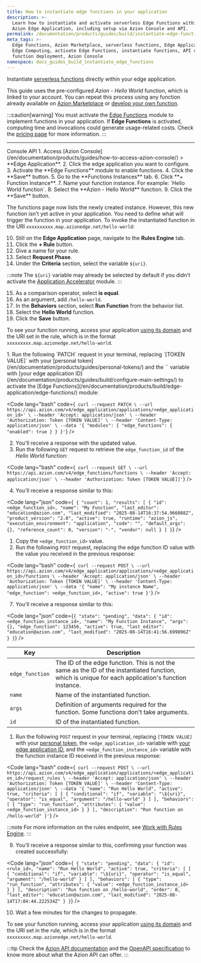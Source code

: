 ```yaml
---
title: How to instantiate edge functions in your application
description: >-
  Learn how to instantiate and activate serverless Edge Functions within your
  Azion Edge Application, including setup via Azion Console and API.
permalink: /documentation/products/guides/build/instantiate-edge-functions/
meta_tags: >-
  Edge Functions, Azion Marketplace, serverless functions, Edge Application,
  Edge Computing, activate Edge Functions, instantiate functions, API requests,
  function deployment, Azion Console
namespace: docs_guides_build_instantiate_edge_functions
---
```




Instantiate [serverless functions](/en/documentation/products/build/edge-application/edge-functions-instances/) directly within your edge application.

This guide uses the pre-configured *Azion - Hello World* function, which is linked to your account. You can repeat this process using any function already available on [Azion Marketplace](/en/documentation/products/marketplace/) or [develop your own function](/en/documentation/products/guides/edge-functions/api-builder/).

:::caution[warning]
You must activate the [Edge Functions](/en/documentation/products/build/edge-application/edge-functions/) module to implement functions in your application. If **Edge Functions** is activated, computing time and invocations could generate usage-related costs. Check the [pricing page](/en/documentation/products/pricing/) for more information.
:::

---

<Tabs client:visible>
    <Fragment slot="tab.console">Console</Fragment>
    <Fragment slot="tab.api">API</Fragment>

<Fragment slot="panel.console">
1. Access [Azion Console](/en/documentation/products/guides/how-to-access-azion-console/) > **Edge Application**.
2. Click the edge application you want to configure. 
3. Activate the **Edge Functions** module to enable functions.
4. Click the **Save** button.
5. Go to the **Functions Instances** tab.
6. Click **+ Function Instance**.
7. Name your function instance. For example: `Hello World function`.
8. Select the **Azion - Hello World** function.
9. Click the **Save** button.

The functions page now lists the newly created instance. However, this new function isn't yet active in your application. You need to define what will trigger the function in your application. To invoke the instantiated function in the URI `xxxxxxxxxx.map.azionedge.net/hello-world`:

10. Still on the **Edge Application** page, navigate to the **Rules Engine** tab.
11. Click the **+ Rule** button.
12. Give a name for your rule.
13. Select **Request Phase**.
14. Under the **Criteria** section, select the variable `${uri}`.

:::note
The `${uri}` variable may already be selected by default if you didn't activate the [Application Accelerator](/en/documentation/products/build/edge-application/application-accelerator/) module.
:::

15. As a comparison operator, select **is equal**.
16. As an argument, add `/hello-world`.
17. In the **Behaviors** section, select **Run Function** from the behavior list.
18. Select the **Hello World** function.
19. Click the **Save** button.

To see your function running, access your application [using its domain](/en/documentation/products/guides/configure-a-domain/) and the URI set in the rule, which is in the format `xxxxxxxxx.map.azionedge.net/hello-world`.
</Fragment>

<Fragment slot="panel.api">
1. Run the following `PATCH` request in your terminal, replacing `[TOKEN VALUE]` with your [personal token](/en/documentation/products/guides/personal-tokens/) and the `<edge_application_id>` variable with [your edge application ID](/en/documentation/products/guides/build/configure-main-settings/) to activate the [Edge Functions](/en/documentation/products/build/edge-application/edge-functions/) module:


<Code lang="bash" code={` 
curl --request PATCH \
  --url https://api.azion.com/v4/edge_application/applications/<edge_application_id>' \
  --header 'Accept: application/json' \
  --header 'Authorization: Token [TOKEN VALUE]' \
  --header 'Content-Type: application/json' \
  --data '{
  "modules": {
    "edge_functions": {
      "enabled": true
    }
  }
}'
`} />


2. You'll receive a response with the updated value.
3. Run the following `GET` request to retrieve the `edge_function_id` of the *Hello World* function:

<Code lang="bash" code={` 
curl --request GET \
  --url https://api.azion.com/v4/edge_functions/functions \
  --header 'Accept: application/json' \
  --header 'Authorization: Token [TOKEN VALUE]]'
`} />


4. You'll receive a response similar to this:

<Code lang="json" code={` 
{
  "count": 1,
  "results": [
    {
      "id": <edge_function_id>,
      "name": "My Function",
      "last_editor": "education@azion.com",
      "last_modified": "2025-08-14T16:37:54.966088Z",
      "product_version": "2.0",
      "active": true,
      "runtime": "azion_js",
      "execution_environment": "application",
      "code": "",
      "default_args": {},
      "reference_count": 0,
      "version": "-",
      "vendor": null
    }
  ]
}
`} />

1. Copy the `<edge_function_id>` value.
2. Run the following `POST` request, replacing the edge function ID value with the value you received in the previous response:

<Code lang="bash" code={` 
curl --request POST \
  --url https://api.azion.com/v4/edge_application/applications/<edge_application_id>/functions \
  --header 'Accept: application/json' \
  --header 'Authorization: Token [TOKEN VALUE]' \
  --header 'Content-Type: application/json' \
  --data '{
  "name": "My instance Name",
  "edge_function": <edge_function_id>,
  "active": true
}'
`} />

7. You'll receive a response similar to this:

<Code lang="json" code={`{
  "state": "pending",
  "data": {
    "id": <edge_function_instance_id>,
    "name": "My Function Instance",
    "args": {},
    "edge_function": 123456,
    "active": true,
    "last_editor": "education@azion.com",
    "last_modified": "2025-08-14T16:41:56.699896Z"
  }
}`} />


  | Key | Description |
  | --- | --- |
  | `edge_function` | The ID of the edge function. This is not the same as the ID of the instantiated function, which is unique for each application's function instance. |
  | `name` | Name of the instantiated function. |
  | `args` | Definition of arguments required for the function. Some functions don't take arguments. |
  | `id` | ID of the instantiated function. |
  
1. Run the following `POST` request in your terminal, replacing `[TOKEN VALUE]` with your [personal token](/en/documentation/products/guides/personal-tokens/), the `<edge_application_id>` variable with [your edge application ID](/en/documentation/products/guides/build/configure-main-settings/), and the `<edge_function_instance_id>` variable with the function instance ID received in the previous response:

<Code lang="bash" code={` 
curl --request POST \
  --url https://api.azion.com/v4/edge_application/applications/<edge_application_id>/request_rules \
  --header 'Accept: application/json' \
  --header 'Authorization: Token [TOKEN VALUE]' \
  --header 'Content-Type: application/json' \
  --data '{
  "name": "Run Hello World",
  "active": true,
  "criteria": [
    [
      {
        "conditional": "if",
        "variable": "\${uri}",
        "operator": "is_equal",
        "argument": "/hello-world"
      }
    ]
  ],
  "behaviors": [
    {
      "type": "run_function",
      "attributes": { "value": <edge_function_instance_id> }
    }
  ],
  "description": "Run function on /hello-world"
}'
`} />



:::note
For more information on the rules endpoint, see [Work with Rules Engine](/en/documentation/products/guides/build/work-with-rules-engine/).
:::

9. You'll receive a response similar to this, confirming your function was created successfully:

<Code lang="json" code={` 
{
  "state": "pending",
  "data": {
    "id": <rule_id>,
    "name": "Run Hello World",
    "active": true,
    "criteria": [
      [
        {
          "conditional": "if",
          "variable": "\${uri}",
          "operator": "is_equal",
          "argument": "/hello-world"
        }
      ]
    ],
    "behaviors": [
      {
        "type": "run_function",
        "attributes": {
          "value": <edge_function_instance_id> 
        }
      }
    ],
    "description": "Run function on /hello-world",
    "order": 0,
    "last_editor": "education@azion.com",
    "last_modified": "2025-08-14T17:04:44.222534Z"
  }
}
`} />


10. Wait a few minutes for the changes to propagate.

To see your function running, access your application [using its domain](/en/documentation/products/guides/configure-a-domain/) and the URI set in the rule, which is in the format `xxxxxxxxx.map.azionedge.net/hello-world`.

:::tip
Check the [Azion API documentation](https://api.azion.com/) and the [OpenAPI specification](https://github.com/aziontech/azionapi-openapi/) to know more about what the Azion API can offer.
:::
</Fragment>

</Tabs>